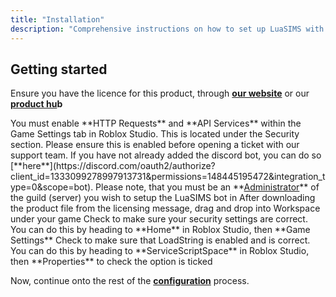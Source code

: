 ```yaml
---
title: "Installation"
description: "Comprehensive instructions on how to set up LuaSIMS with your game. Follow on for step by step details on how to achieve success in your installation."
---
```


## Getting started

<Icon icon="money-bill-simple-wave" /> Ensure you have the licence for this product, through [**our website**](https://jadevelopment.co.uk/products/jadevelopment-vision) or our [**product hu**](https://www.roblox.com/games/9435095450/Product-Hub)**b**

<Note>
  You must enable **HTTP Requests** and **API Services** within the Game Settings tab in Roblox Studio. This is located under the Security section. Please ensure this is enabled before opening a ticket with our support team.
</Note>

<Steps>
  <Step title="Add the LuaSIMS bot to your discord server">
    If you have not already added the discord bot, you can do so [**here**](https://discord.com/oauth2/authorize?client_id=1333099278997913731&permissions=148445195472&integration_type=0&scope=bot). Please note, that you must be an **<u>Administrator</u>** of the guild (server) you wish to setup the LuaSIMS bot in
  </Step>
  <Step title="Place the file in Workspace">
    After downloading the product file from the licensing message, drag and drop into Workspace under your game
  </Step>
  <Step title="Ensure HTTP requests/API services are enabled">
    Check to make sure your security settings are correct. You can do this by heading to **Home** in Roblox Studio, then **Game Settings**
  </Step>
  <Step title="Ensure LoadString is enabled">
    Check to make sure that LoadString is enabled and is correct. You can do this by heading to **ServiceScriptSpace** in Roblox Studio, then **Properties** to check the option is ticked
  </Step>
</Steps>

Now, continue onto the rest of the [**configuration**](https://docs.jadevelopment.co.uk/luasims/configuration) process.